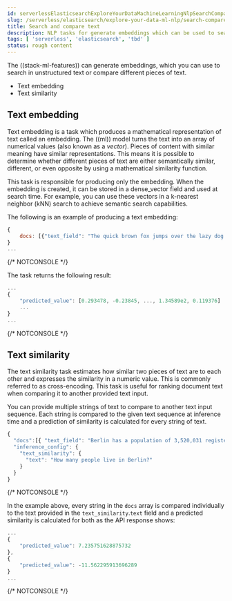 ```yaml
---
id: serverlessElasticsearchExploreYourDataMachineLearningNlpSearchCompare
slug: /serverless/elasticsearch/explore-your-data-ml-nlp/search-compare-text
title: Search and compare text
description: NLP tasks for generate embeddings which can be used to search in text or compare different peieces of text.
tags: [ 'serverless', 'elasticsearch', 'tbd' ]
status: rough content
---
```



<RoughContent />

The ((stack-ml-features)) can generate embeddings, which you can use to search in 
unstructured text or compare different pieces of text.

* <DocLink id="serverlessElasticsearchExploreYourDataMachineLearningNlpSearchCompare" section="text-embedding">Text embedding</DocLink>
* <DocLink id="serverlessElasticsearchExploreYourDataMachineLearningNlpSearchCompare" section="text-similarity">Text similarity</DocLink>


## Text embedding

Text embedding is a task which produces a mathematical representation of text 
called an embedding. The ((ml)) model turns the text into an array of numerical 
values (also known as a _vector_). Pieces of content with similar meaning have 
similar representations. This means it is possible to determine whether 
different pieces of text are either semantically similar, different, or even 
opposite by using a mathematical similarity function.

This task is responsible for producing only the embedding. When the 
embedding is created, it can be stored in a dense_vector field and used at 
search time. For example, you can use these vectors in a 
k-nearest neighbor (kNN) search to achieve semantic search capabilities.

The following is an example of producing a text embedding:

```js
{
    docs: [{"text_field": "The quick brown fox jumps over the lazy dog."}]
}
...
```
{/* NOTCONSOLE */}

The task returns the following result:

```js
...
{
    "predicted_value": [0.293478, -0.23845, ..., 1.34589e2, 0.119376]
    ...
}
...
```
{/* NOTCONSOLE */}


## Text similarity

The text similarity task estimates how similar two pieces of text are to each 
other and expresses the similarity in a numeric value. This is commonly referred 
to as cross-encoding. This task is useful for ranking document text when 
comparing it to another provided text input.

You can provide multiple strings of text to compare to another text input 
sequence. Each string is compared to the given text sequence at inference time 
and a prediction of similarity is calculated for every string of text.

```js
{
  "docs":[{ "text_field": "Berlin has a population of 3,520,031 registered inhabitants in an area of 891.82 square kilometers."}, {"text_field": "New York City is famous for the Metropolitan Museum of Art."}],
  "inference_config": {
    "text_similarity": {
      "text": "How many people live in Berlin?"
    }
  }
}
```
{/* NOTCONSOLE */}

In the example above, every string in the `docs` array is compared individually 
to the text provided in the `text_similarity`.`text` field and a predicted 
similarity is calculated for both as the API response shows:

```js
...
{
    "predicted_value": 7.235751628875732
},
{
    "predicted_value": -11.562295913696289
}
...
```
{/* NOTCONSOLE */}